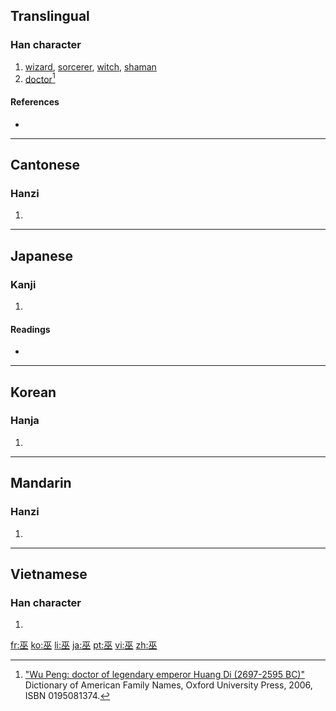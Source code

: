 ==Translingual==
{{zh-attention|Please check recent edits}}

===Han character===
{{Han char|rn=48|rad=工|as=04|sn=7|four=1010<sub>8</sub>|canj=一人人 (MOO)}}

# [[wizard]], [[sorcerer]], [[witch]], [[shaman]]
# [[doctor]]<ref>[http://www.ancestry.com/facts/Wu-places-origin.ashx "Wu Peng: doctor of legendary emperor Huang Di (2697-2595 BC)"] Dictionary of American Family Names, Oxford University Press, 2006, ISBN 0195081374.</ref>

====References====
* {{Han ref|kx=0325.190|dkj=08728|dj=0629.070|hdz=10412.080|uh=5DEB|ud=24043|bh=A7C5|bd=42949}}
<references/>

----

==Cantonese==

===Hanzi===
{{yue-hanzi|jyut=|y=mou4}}

# {{defn|Cantonese|sort=工04}}

----

==Japanese==

===Kanji===
{{ja-kanji|grade=|rs=工04}}

# {{defn|Japanese|sort=工04}}

====Readings====
* {{ja-readings|on=[[ふ]] (fu), [[ぶ]] (bu)|kun=[[みこ]] (miko), [[かんなぎ]] (kannagi)}}

----

==Korean==

===Hanja===
{{ko-hanja|hangeul=무|rv=mu|mr=mu}}

# {{defn|Korean|sort=工04}}

----

==Mandarin==

===Hanzi===
{{cmn-hanzi|pin=[[wū]] ([[wu1]])|wg=wu<sup>1</sup>}}

# {{defn|Mandarin|sort=工04}}

----

==Vietnamese==

===Han character===
{{vi-hantu|[[vu]]|rs=工04}}

# {{defn|Vietnamese|sort=工04}}

[[fr:巫]]
[[ko:巫]]
[[li:巫]]
[[ja:巫]]
[[pt:巫]]
[[vi:巫]]
[[zh:巫]]
